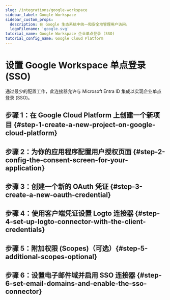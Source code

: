 ```yaml
---
slug: /integrations/google-workspace
sidebar_label: Google Workspace
sidebar_custom_props:
  description: 在 Google 生态系统中统一和安全地管理用户访问。
  logoFilename: 'google.svg'
tutorial_name: Google Workspace 企业单点登录 (SSO)
tutorial_config_name: Google Cloud Platform
---
```




# 设置 Google Workspace 单点登录 (SSO)

通过最少的配置工作，此连接器允许与 Microsoft Entra ID 集成以实现企业单点登录 (SSO)。

<GuideTip />

## 步骤 1：在 Google Cloud Platform 上创建一个新项目 \{#step-1-create-a-new-project-on-google-cloud-platform}

<Step1 />

## 步骤 2：为你的应用程序配置用户授权页面 \{#step-2-config-the-consent-screen-for-your-application}

<Step2 />

## 步骤 3：创建一个新的 OAuth 凭证 \{#step-3-create-a-new-oauth-credential}

<Step3 />

## 步骤 4：使用客户端凭证设置 Logto 连接器 \{#step-4-set-up-logto-connector-with-the-client-credentials}

<Step4 />

## 步骤 5：附加权限 (Scopes)（可选）\{#step-5-additional-scopes-optional}

<Step5 />

## 步骤 6：设置电子邮件域并启用 SSO 连接器 \{#step-6-set-email-domains-and-enable-the-sso-connector}

<Step6 />
